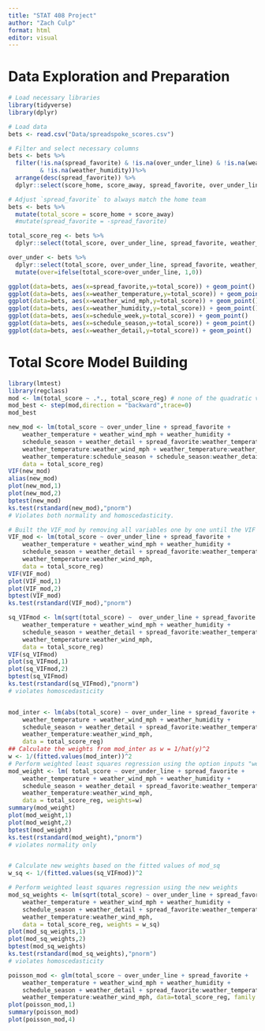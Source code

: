 ```yaml
---
title: "STAT 408 Project"
author: "Zach Culp"
format: html
editor: visual
---
```


# Data Exploration and Preparation

```r
# Load necessary libraries
library(tidyverse)
library(dplyr)

# Load data
bets <- read.csv("Data/spreadspoke_scores.csv")

# Filter and select necessary columns
bets <- bets %>%
  filter(!is.na(spread_favorite) & !is.na(over_under_line) & !is.na(weather_temperature) & !is.na(weather_wind_mph)
         & !is.na(weather_humidity))%>%
  arrange(desc(spread_favorite)) %>%
  dplyr::select(score_home, score_away, spread_favorite, over_under_line, weather_temperature, weather_wind_mph, weather_humidity, weather_detail, stadium_neutral, schedule_week, schedule_season, schedule_playoff)

# Adjust `spread_favorite` to always match the home team
bets <- bets %>%
  mutate(total_score = score_home + score_away)
  #mutate(spread_favorite = -spread_favorite)

total_score_reg <- bets %>%
  dplyr::select(total_score, over_under_line, spread_favorite, weather_temperature, weather_wind_mph, weather_humidity, stadium_neutral, schedule_week, schedule_season, schedule_playoff, weather_detail)

over_under <- bets %>%
  dplyr::select(total_score, over_under_line, spread_favorite, weather_temperature, weather_wind_mph, weather_humidity, stadium_neutral, schedule_week, schedule_season, schedule_playoff, weather_detail) %>%
  mutate(over=ifelse(total_score>over_under_line, 1,0))

ggplot(data=bets, aes(x=spread_favorite,y=total_score)) + geom_point()
ggplot(data=bets, aes(x=weather_temperature,y=total_score)) + geom_point()
ggplot(data=bets, aes(x=weather_wind_mph,y=total_score)) + geom_point()
ggplot(data=bets, aes(x=weather_humidity,y=total_score)) + geom_point()
ggplot(data=bets, aes(x=schedule_week,y=total_score)) + geom_point()
ggplot(data=bets, aes(x=schedule_season,y=total_score)) + geom_point()
ggplot(data=bets, aes(x=weather_detail,y=total_score)) + geom_point()

```

# Total Score Model Building

```r
library(lmtest)
library(regclass)
mod <- lm(total_score ~ .*., total_score_reg) # none of the quadratic variables are significant or have mulitcolinearity
mod_best <- step(mod,direction = "backward",trace=0)
mod_best

new_mod <- lm(total_score ~ over_under_line + spread_favorite + 
    weather_temperature + weather_wind_mph + weather_humidity + 
    schedule_season + weather_detail + spread_favorite:weather_temperature + 
    weather_temperature:weather_wind_mph + weather_temperature:weather_humidity + 
    weather_temperature:schedule_season + schedule_season:weather_detail, 
    data = total_score_reg)
VIF(new_mod)
alias(new_mod)
plot(new_mod,1)
plot(new_mod,2)
bptest(new_mod)
ks.test(rstandard(new_mod),"pnorm")
# Violates both normality and homoscedasticity.

# Built the VIF_mod by removing all variables one by one until the VIF showed no colinearity from new_mod
VIF_mod <- lm(total_score ~ over_under_line + spread_favorite + 
    weather_temperature + weather_wind_mph + weather_humidity + 
    schedule_season + weather_detail + spread_favorite:weather_temperature + 
    weather_temperature:weather_wind_mph, 
    data = total_score_reg)
VIF(VIF_mod)
plot(VIF_mod,1)
plot(VIF_mod,2)
bptest(VIF_mod)
ks.test(rstandard(VIF_mod),"pnorm")

sq_VIFmod <- lm(sqrt(total_score) ~  over_under_line + spread_favorite + 
    weather_temperature + weather_wind_mph + weather_humidity + 
    schedule_season + weather_detail + spread_favorite:weather_temperature + 
    weather_temperature:weather_wind_mph, 
    data = total_score_reg)
VIF(sq_VIFmod)
plot(sq_VIFmod,1)
plot(sq_VIFmod,2)
bptest(sq_VIFmod)
ks.test(rstandard(sq_VIFmod),"pnorm")
# violates homoscedasticity


mod_inter <- lm(abs(total_score) ~ over_under_line + spread_favorite + 
    weather_temperature + weather_wind_mph + weather_humidity + 
    schedule_season + weather_detail + spread_favorite:weather_temperature + 
    weather_temperature:weather_wind_mph, 
    data = total_score_reg)
## Calculate the weights from mod_inter as w = 1/hat(y)^2
w <- 1/(fitted.values(mod_inter))^2
# Perform weighted least squares regression using the option inputs "weights"
mod_weight <- lm( total_score ~ over_under_line + spread_favorite + 
    weather_temperature + weather_wind_mph + weather_humidity + 
    schedule_season + weather_detail + spread_favorite:weather_temperature + 
    weather_temperature:weather_wind_mph, 
    data = total_score_reg, weights=w)
summary(mod_weight)
plot(mod_weight,1)
plot(mod_weight,2)
bptest(mod_weight)
ks.test(rstandard(mod_weight),"pnorm")
# violates normality only


# Calculate new weights based on the fitted values of mod_sq
w_sq <- 1/(fitted.values(sq_VIFmod))^2

# Perform weighted least squares regression using the new weights
mod_sq_weights <- lm(sqrt(total_score) ~ over_under_line + spread_favorite + 
    weather_temperature + weather_wind_mph + weather_humidity + 
    schedule_season + weather_detail + spread_favorite:weather_temperature + 
    weather_temperature:weather_wind_mph, 
    data = total_score_reg, weights = w_sq)
plot(mod_sq_weights,1)
plot(mod_sq_weights,2)
bptest(mod_sq_weights)
ks.test(rstandard(mod_sq_weights),"pnorm")
# violates homoscedasticity

poisson_mod <- glm(total_score ~ over_under_line + spread_favorite + 
    weather_temperature + weather_wind_mph + weather_humidity + 
    schedule_season + weather_detail + spread_favorite:weather_temperature + 
    weather_temperature:weather_wind_mph, data=total_score_reg, family = poisson)
plot(poisson_mod,1)
summary(poisson_mod)
plot(poisson_mod,4)

```

